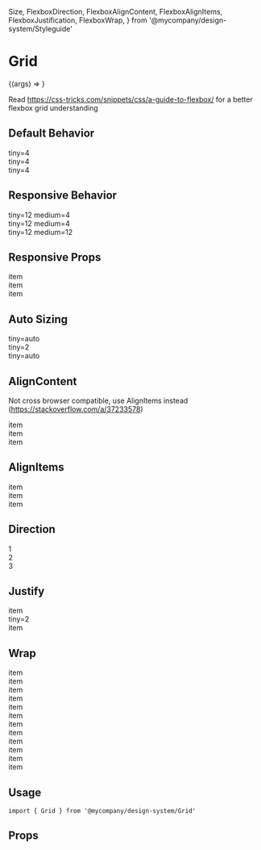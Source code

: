  Size,
  FlexboxDirection,
  FlexboxAlignContent,
  FlexboxAlignItems,
  FlexboxJustification,
  FlexboxWrap,
} from '@mycompany/design-system/Styleguide'


<Meta title="Component/Grid" component={Grid} />

<style>{`
  .grid-preview {
    background: #f2f2f2;
    padding: 1rem;
    box-shadow: 0 1px 2px rgba(0,0,0,0.4);
    border-radius: 3px;
    text-align: center;
  }
`}</style>

# Grid

<Story name="Introduction" args={{}}>
  {(args) => <Grid container {...args}></Grid>}
</Story>

Read https://css-tricks.com/snippets/css/a-guide-to-flexbox/ for a better flexbox grid understanding

## Default Behavior

<Canvas>
  <Story name="Default Behavior" args={{}}>
    <Grid container>
      <Grid item tiny={4}>
        <div className="grid-preview">tiny=4</div>
      </Grid>
      <Grid item tiny={4}>
        <div className="grid-preview">tiny=4</div>
      </Grid>
      <Grid item tiny={4}>
        <div className="grid-preview">tiny=4</div>
      </Grid>
    </Grid>
  </Story>
</Canvas>

## Responsive Behavior

<Canvas>
  <Story name="Responsive Behavior" args={{}}>
    <Grid container>
      <Grid item zero={4} medium={'auto'}>
        <div className="grid-preview">tiny=12 medium=4</div>
      </Grid>
      <Grid item zero={4} medium={6}>
        <div className="grid-preview">tiny=12 medium=4</div>
      </Grid>
      <Grid item tiny={4} medium={12}>
        <div className="grid-preview">tiny=12 medium=12</div>
      </Grid>
    </Grid>
  </Story>
</Canvas>

## Responsive Props

<Canvas>
  <Story name="ResponsiveProps" args={{}}>
    <Grid
      container
      alignItems={{
        [Size.Zero]: FlexboxAlignItems.Center,
        [Size.Tiny]: FlexboxAlignItems.FlexEnd,
      }}
    >
      <Grid item>
        <div className="grid-preview" style={{ lineHeight: '100px' }}>
          item
        </div>
      </Grid>
      <Grid item>
        <div className="grid-preview">item</div>
      </Grid>
      <Grid item>
        <div className="grid-preview">item</div>
      </Grid>
    </Grid>
  </Story>
</Canvas>

## Auto Sizing

<Canvas>
  <Story name="Auto Sizing" args={{}}>
    <Grid container>
      <Grid item tiny={'auto'}>
        <div className="grid-preview">tiny=auto</div>
      </Grid>
      <Grid item tiny={2}>
        <div className="grid-preview">tiny=2</div>
      </Grid>
      <Grid item tiny={'auto'}>
        <div className="grid-preview">tiny=auto</div>
      </Grid>
    </Grid>
  </Story>
</Canvas>

## AlignContent

Not cross browser compatible, use AlignItems instead (https://stackoverflow.com/a/37233578)

<Canvas>
  <Story name="AlignContent" args={{}}>
    <Grid container alignContent={FlexboxAlignContent.FlexEnd}>
      <Grid item>
        <div className="grid-preview" style={{ lineHeight: '100px' }}>
          item
        </div>
      </Grid>
      <Grid item>
        <div className="grid-preview">item</div>
      </Grid>
      <Grid item>
        <div className="grid-preview">item</div>
      </Grid>
    </Grid>
  </Story>
</Canvas>

## AlignItems

<Canvas>
  <Story name="AlignItems" args={{}}>
    <Grid container alignItems={FlexboxAlignItems.FlexEnd}>
      <Grid item>
        <div className="grid-preview" style={{ lineHeight: '100px' }}>
          item
        </div>
      </Grid>
      <Grid item>
        <div className="grid-preview">item</div>
      </Grid>
      <Grid item>
        <div className="grid-preview">item</div>
      </Grid>
    </Grid>
  </Story>
</Canvas>

## Direction

<Canvas>
  <Story name="Direction" args={{}}>
    <Grid container direction={FlexboxDirection.RowReverse}>
      <Grid item>
        <div className="grid-preview">1</div>
      </Grid>
      <Grid item>
        <div className="grid-preview">2</div>
      </Grid>
      <Grid item>
        <div className="grid-preview">3</div>
      </Grid>
    </Grid>
  </Story>
</Canvas>

## Justify

<Canvas>
  <Story name="Justify" args={{}}>
    <Grid container justify={FlexboxJustification.Center}>
      <Grid item>
        <div className="grid-preview">item</div>
      </Grid>
      <Grid item tiny={2}>
        <div className="grid-preview">tiny=2</div>
      </Grid>
      <Grid item>
        <div className="grid-preview">item</div>
      </Grid>
    </Grid>
  </Story>
</Canvas>

## Wrap

<Canvas>
  <Story name="Wrap" args={{}}>
    <Grid container wrap={FlexboxWrap.NoWrap}>
      <Grid item>
        <div className="grid-preview">item</div>
      </Grid>
      <Grid item>
        <div className="grid-preview">item</div>
      </Grid>
      <Grid item>
        <div className="grid-preview">item</div>
      </Grid>
      <Grid item>
        <div className="grid-preview">item</div>
      </Grid>
      <Grid item>
        <div className="grid-preview">item</div>
      </Grid>
      <Grid item>
        <div className="grid-preview">item</div>
      </Grid>
      <Grid item>
        <div className="grid-preview">item</div>
      </Grid>
      <Grid item>
        <div className="grid-preview">item</div>
      </Grid>
      <Grid item>
        <div className="grid-preview">item</div>
      </Grid>
      <Grid item>
        <div className="grid-preview">item</div>
      </Grid>
      <Grid item>
        <div className="grid-preview">item</div>
      </Grid>
      <Grid item>
        <div className="grid-preview">item</div>
      </Grid>
    </Grid>
  </Story>
</Canvas>

## Usage

```tsx
import { Grid } from '@mycompany/design-system/Grid'
```

## Props

<ArgsTable of={Grid} />
